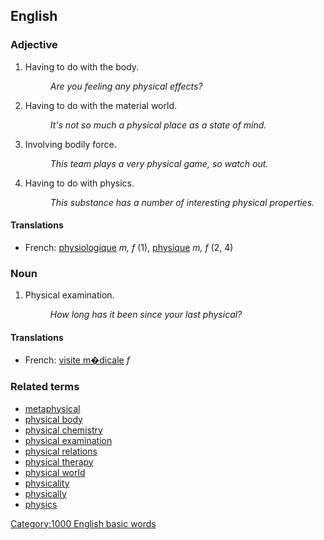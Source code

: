 ==English==

===Adjective===
# Having to do with the body.
#: ''Are you feeling any physical effects?''
# Having to do with the material world.
#: ''It's not so much a physical place as a state of mind.''
# Involving bodily force.
#: ''This team plays a very physical game, so watch out.''
# Having to do with physics.
#: ''This substance has a number of interesting physical properties.''

====Translations====
*French: [[physiologique]] ''m, f'' (1), [[physique]] ''m, f'' (2, 4)

===Noun===
# Physical examination.
#: ''How long has it been since your last physical?''

====Translations====
*French: [[visite m�dicale]] ''f''

===Related terms===
* [[metaphysical]]
* [[physical body]]
* [[physical chemistry]]
* [[physical examination]]
* [[physical relations]]
* [[physical therapy]]
* [[physical world]]
* [[physicality]]
* [[physically]]
* [[physics]]
[[Category:1000 English basic words]]
